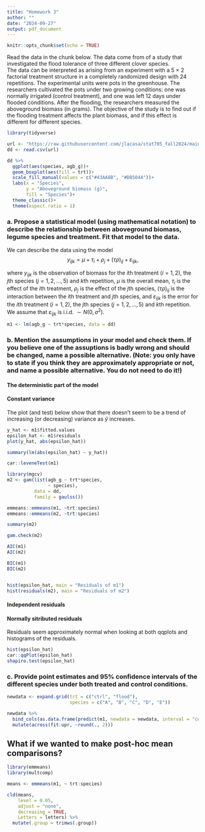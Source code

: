 ```yaml
---
title: "Homework 3"
author: ""
date: "2024-09-27"
output: pdf_document
---
```


```r
knitr::opts_chunk$set(echo = TRUE)
```

Read the data in the chunk below. The data come from of a study that investigated the flood tolerance of three different clover species.  
The data can be interpreted as arising from an experiment with a 5 $\times$ 2 factorial treatment structure in a completely randomized design with 24 repetitions. The experimental units were pots in the greenhouse. The researchers cultivated the pots under two growing conditions: one was normally irrigated (control treatment), and one was left 12 days under flooded conditions. After the flooding, the researchers measured the aboveground biomass (in grams). 
The objective of the study is to find out if the flooding treatment affects the plant biomass, and if this effect is different for different species.    

```r
library(tidyverse)
```

```r
url <- "https://raw.githubusercontent.com/jlacasa/stat705_fall2024/main/classes/data/lotus_hw3.csv"
dd <- read.csv(url)
```

```r
dd %>% 
  ggplot(aes(species, agb_g))+
  geom_boxplot(aes(fill = trt))+
  scale_fill_manual(values = c("#43AA8B", "#DB504A"))+
  labs(x = "Species", 
       y = "Aboveground biomass (g)", 
       fill = "Species")+
  theme_classic()+
  theme(aspect.ratio = 1)
```

### a. Propose a statistical model (using mathematical notation) to describe the relationship between aboveground biomass, legume species and treatment. Fit that model to the data.  

We can describe the data using the model  
$$y_{ijk}=\mu + \tau_i +\rho_j + (\tau\rho)_{ij} + \varepsilon_{ijk},$$

where $y_{ijk}$ is the observation of biomass for the $i$th treatment ($i = 1, 2$), the $j$th species ($j = 1, 2, ..., 5$) and $k$th repetition, $\mu$ is the overall mean, $\tau_i$ is the effect of the $i$th treatment, $\rho_j$ is the effect of the $j$th species, $(\tau\rho)_{ij}$ is the interaction between the $i$th treatment and $j$th species, and $\varepsilon_{ijk}$ is the error for the $i$th treatment ($i = 1, 2$), the $j$th species ($j = 1, 2, ..., 5$) and $k$th repetition. We assume that $\varepsilon_{ijk}$ is i.i.d. $\sim N(0, \sigma^2)$.  

```r
m1 <- lm(agb_g ~ trt*species, data = dd)
```


### b. Mention the assumptions in your model and check them. If you believe one of the assuptions is badly wrong and should be changed, name a possible alternative. (Note: you only have to state if you think they are approximately appropriate or not, and name a possible alternative. You do not need to **do it**!)   

#### The deterministic part of the model   

#### Constant variance  

The plot (and test) below show that there doesn't seem to be a trend of increasing (or decreasing) variance as $\hat{y}$ increases. 

```r
y_hat <- m1$fitted.values
epsilon_hat <- m1$residuals
plot(y_hat, abs(epsilon_hat))

summary(lm(abs(epsilon_hat) ~ y_hat))
```

```r
car::leveneTest(m1)
```

```r
library(mgcv)
m2 <- gam(list(agb_g ~ trt*species,
               ~ species),
          data = dd, 
          family = gaulss())

emmeans::emmeans(m1, ~trt:species)
emmeans::emmeans(m2, ~trt:species)

summary(m2)

gam.check(m2)

AIC(m1)
AIC(m2)

BIC(m1)
BIC(m2)


hist(epsilon_hat, main = "Residuals of m1")
hist(residuals(m2), main = "Residuals of m2")
```


#### Independent residuals   


#### Normally sitributed residuals  

Residuals seem approximately normal when looking at both qqplots and histograms of the residuals.   
```r
hist(epsilon_hat)
car::qqPlot(epsilon_hat)
shapiro.test(epsilon_hat)
```


### c. Provide point estimates and 95\% confidence intervals of the different species under both treated and control conditions.  
```r
newdata <- expand.grid(trt = c("ctrl", "flood"), 
                       species = c("A", "B", "C", "D", "E"))
```

```r
newdata %>% 
  bind_cols(as.data.frame(predict(m1, newdata = newdata, interval = "confidence"))) %>% 
  mutate(across(fit:upr, ~round(., 2)))
```


## What if we wanted to make post-hoc mean comparisons?  

```r
library(emmeans)
library(multcomp)

means <- emmeans(m1, ~ trt:species)

cld(means, 
    level = 0.05,
    adjust = "none",
    decreasing = TRUE,
    Letters = letters) %>% 
  mutate(.group = trimws(.group))
```

